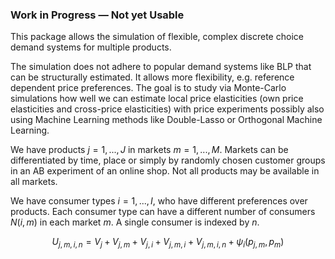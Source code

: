 ### Work in Progress --- Not yet Usable

This package allows the simulation of flexible, complex discrete choice demand systems for multiple products.

The simulation does not adhere to popular demand systems like BLP that can be structurally estimated. It allows more flexibility, e.g. reference dependent price preferences. The goal is to study via Monte-Carlo simulations how well we can estimate local price elasticities (own price elasticities and cross-price elasticities) with price experiments possibly also using Machine Learning methods like Double-Lasso or Orthogonal Machine Learning.  

We have products $j= 1,...,J$ in markets $m = 1, ... , M$. Markets can be differentiated by time, place or simply by randomly chosen customer groups in an AB experiment of an online shop. Not all products may be available in all markets.

We have consumer types $i= 1,...,I$, who have different preferences over products. Each consumer type can have a different number of consumers $N(i,m)$ in each market $m$. A single consumer is indexed by $n$.



$$U_{j,m,i,n} = V_{j} + V_{j,m} + V_{j,i} + V_{j,m,i} + V_{j,m,i,n} + \psi_i(p_{j,m}, p_{m})$$ 

